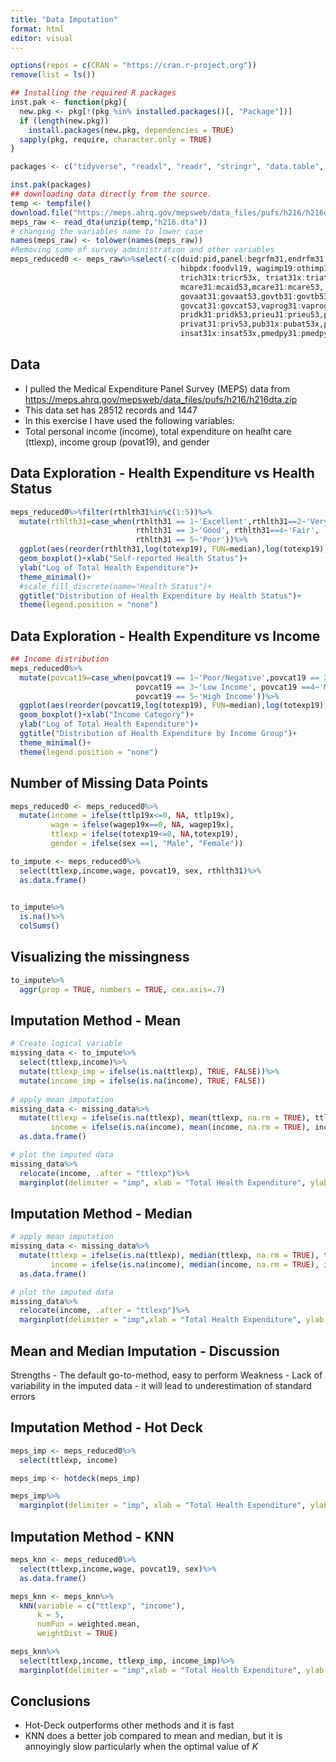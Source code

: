 ```yaml
---
title: "Data Imputation"
format: html
editor: visual
---
```


```r
options(repos = c(CRAN = "https://cran.r-project.org"))
remove(list = ls())

## Installing the required R packages 
inst.pak <- function(pkg){
  new.pkg <- pkg[!(pkg %in% installed.packages()[, "Package"])]
  if (length(new.pkg)) 
    install.packages(new.pkg, dependencies = TRUE)
  sapply(pkg, require, character.only = TRUE)
}

packages <- c("tidyverse", "readxl", "readr", "stringr", "data.table", "here", "utils", "haven","foreign","survey", "srvyr","glmnet", "knitr", "VIM")

inst.pak(packages)
## downloading data directly from the source. 
temp <- tempfile()
download.file("https://meps.ahrq.gov/mepsweb/data_files/pufs/h216/h216dta.zip",temp)
meps_raw <- read_dta(unzip(temp,"h216.dta"))
# changing the variables name to lower case 
names(meps_raw) <- tolower(names(meps_raw))
#Removing some of survey administration and other variables
meps_reduced0 <- meps_raw%>%select(-c(duid:pid,panel:begrfm31,endrfm31:rurslt53,dobmm,dobyy,vsaqw19f:varpsu,hieuidx,spouid31:dapid53x,
                                      hibpdx:foodvl19, wagimp19:othimp19, insurc19:morecovr,verflg31:verflg19,
                                      trich31x:tricr53x, triat31x:triat53x, mcaid31:mcaid53,mcaid31x:mcaid53x,
                                      mcare31:mcaid53,mcare31:mcare53, mcare31x:mcare53x,mcdat31x:mcdat53x,govta31:govta53,
                                      govaat31:govaat53,govtb31:govtb53,govbat31:govbat53,govtc31:govtc53,
                                      govcat31:govcat53,vaprog31:vaprog53,vaprat31:vaprat53,ihs31:ihsat53,
                                      pridk31:pridk53,prieu31:prieu53,pring31:prstx53,priv31:priv53,
                                      privat31:priv53,pub31x:pubat53x,pubat31x:pubat53x,ins31x:ins53x,
                                      insat31x:insat53x,pmedpy31:pmedpy53, dentin31:dentin53,pmedin31:pmedup53))
```

## Data

-   I pulled the Medical Expenditure Panel Survey (MEPS) data from <https://meps.ahrq.gov/mepsweb/data_files/pufs/h216/h216dta.zip>
-   This data set has $28512$ records and $1447$
-   In this exercise I have used the following variables:
-   Total personal income (income), total expenditure on healht care (ttlexp), income group (povat19), and gender

## Data Exploration - Health Expenditure vs Health Status

```r
meps_reduced0%>%filter(rthlth31%in%c(1:5))%>%
  mutate(rthlth31=case_when(rthlth31 == 1~'Excellent',rthlth31==2~'Very Good',
                            rthlth31 == 3~'Good', rthlth31==4~'Fair',
                            rthlth31 == 5~'Poor'))%>%
  ggplot(aes(reorder(rthlth31,log(totexp19), FUN=median),log(totexp19),fill=rthlth31))+
  geom_boxplot()+xlab("Self-reported Health Status")+
  ylab("Log of Total Health Expenditure")+
  theme_minimal()+
  #scale_fill_discrete(name="Health Status")+
  ggtitle("Distribution of Health Expenditure by Health Status")+
  theme(legend.position = "none")
```

## Data Exploration - Health Expenditure vs Income


```r
## Income distribution 
meps_reduced0%>%
  mutate(povcat19=case_when(povcat19 == 1~'Poor/Negative',povcat19 == 2~'Near Poor',
                            povcat19 == 3~'Low Income', povcat19 ==4~'Middle Income',
                            povcat19 == 5~'High Income'))%>%
  ggplot(aes(reorder(povcat19,log(totexp19), FUN=median),log(totexp19), fill = povcat19))+
  geom_boxplot()+xlab("Income Category")+
  ylab("Log of Total Health Expenditure")+
  ggtitle("Distribution of Health Expenditure by Income Group")+
  theme_minimal()+
  theme(legend.position = "none")
```


## Number of Missing Data Points

```r
meps_reduced0 <- meps_reduced0%>%
  mutate(income = ifelse(ttlp19x<=0, NA, ttlp19x), 
         wage = ifelse(wagep19x==0, NA, wagep19x),
         ttlexp = ifelse(totexp19<=0, NA,totexp19),
         gender = ifelse(sex ==1, "Male", "Female"))

to_impute <- meps_reduced0%>%
  select(ttlexp,income,wage, povcat19, sex, rthlth31)%>%
  as.data.frame()
  

to_impute%>%
  is.na()%>%
  colSums()
```

## Visualizing the missingness

```r
to_impute%>%
  aggr(prop = TRUE, numbers = TRUE, cex.axis=.7)
```


## Imputation Method - Mean

```r
# Create logical variable 
missing_data <- to_impute%>%
  select(ttlexp,income)%>%
  mutate(ttlexp_imp = ifelse(is.na(ttlexp), TRUE, FALSE))%>%
  mutate(income_imp = ifelse(is.na(income), TRUE, FALSE))
       
# apply mean imputation
missing_data <- missing_data%>%
  mutate(ttlexp = ifelse(is.na(ttlexp), mean(ttlexp, na.rm = TRUE), ttlexp),
         income = ifelse(is.na(income), mean(income, na.rm = TRUE), income))%>%
  as.data.frame()

# plot the imputed data
missing_data%>%
  relocate(income, .after = "ttlexp")%>%
  marginplot(delimiter = "imp", xlab = "Total Health Expenditure", ylab = "Total Income", main = "Mean Imputation")
```


## Imputation Method - Median

```r
# apply mean imputation
missing_data <- missing_data%>%
  mutate(ttlexp = ifelse(is.na(ttlexp), median(ttlexp, na.rm = TRUE), ttlexp),
         income = ifelse(is.na(income), median(income, na.rm = TRUE), income))%>%
  as.data.frame()

# plot the imputed data
missing_data%>%
  relocate(income, .after = "ttlexp")%>%
  marginplot(delimiter = "imp",xlab = "Total Health Expenditure", ylab = "Total Income", main = "Median Imputation" )
```

## Mean and Median Imputation - Discussion

Strengths - The default go-to-method, easy to perform Weakness - Lack of variability in the imputed data - it will lead to underestimation of standard errors

## Imputation Method - Hot Deck
```r
meps_imp <- meps_reduced0%>%
  select(ttlexp, income)

meps_imp <- hotdeck(meps_imp)

meps_imp%>%
  marginplot(delimiter = "imp", xlab = "Total Health Expenditure", ylab = "Total Income", main = "Hot-Deck Imputation" )
```


## Imputation Method - KNN

```r
meps_knn <- meps_reduced0%>%
  select(ttlexp,income,wage, povcat19, sex)%>%
  as.data.frame()

meps_knn <- meps_knn%>%
  kNN(variable = c("ttlexp", "income"),
      k = 5,
      numFun = weighted.mean,
      weightDist = TRUE)

meps_knn%>%
  select(ttlexp,income, ttlexp_imp, income_imp)%>%
  marginplot(delimiter = "imp",xlab = "Total Health Expenditure", ylab = "Total Income", main = "KNN Imputation, with K = 5")
```


## Conclusions

-   Hot-Deck outperforms other methods and it is fast
-   KNN does a better job compared to mean and median, but it is annoyingly slow particularly when the optimal value of $K$
